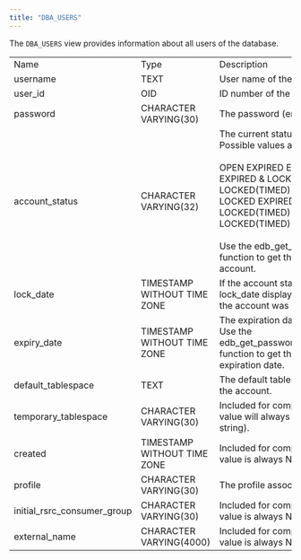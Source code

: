 ```yaml
---
title: "DBA_USERS"
---
```


<div id="dba_users" class="registered_link"></div>

The `DBA_USERS` view provides information about all users of the database.

|                             |                             |                                                                                                                                                                                                                                                                                                                          |
| --------------------------- | --------------------------- | ------------------------------------------------------------------------------------------------------------------------------------------------------------------------------------------------------------------------------------------------------------------------------------------------------------------------ |
| Name                        | Type                        | Description                                                                                                                                                                                                                                                                                                              |
| username                    | TEXT                        | User name of the user.                                                                                                                                                                                                                                                                                                   |
| user_id                     | OID                         | ID number of the user.                                                                                                                                                                                                                                                                                                   |
| password                    | CHARACTER VARYING(30)       | The password (encrypted) of the user.                                                                                                                                                                                                                                                                                    |
| account_status              | CHARACTER VARYING(32)       | The current status of the account. Possible values are:<br /><br />OPEN EXPIRED EXPIRED(GRACE) EXPIRED & LOCKED EXPIRED & LOCKED(TIMED) EXPIRED(GRACE) & LOCKED EXPIRED(GRACE) & LOCKED(TIMED) LOCKED LOCKED(TIMED)<br /><br />Use the edb_get_role_status(*role_id*) function to get the current status of the account. |
| lock_date                   | TIMESTAMP WITHOUT TIME ZONE | If the account status is LOCKED, lock_date displays the date and time the account was locked.                                                                                                                                                                                                                            |
| expiry_date                 | TIMESTAMP WITHOUT TIME ZONE | The expiration date of the password. Use the edb_get_password_expiry_date(*role_id*) function to get the current password expiration date.                                                                                                                                                                               |
| default_tablespace          | TEXT                        | The default tablespace associated with the account.                                                                                                                                                                                                                                                                      |
| temporary_tablespace        | CHARACTER VARYING(30)       | Included for compatibility only. The value will always be '' (an empty string).                                                                                                                                                                                                                                          |
| created                     | TIMESTAMP WITHOUT TIME ZONE | Included for compatibility only. The value is always NULL.                                                                                                                                                                                                                                                               |
| profile                     | CHARACTER VARYING(30)       | The profile associated with the user.                                                                                                                                                                                                                                                                                    |
| initial_rsrc_consumer_group | CHARACTER VARYING(30)       | Included for compatibility only. The value is always NULL.                                                                                                                                                                                                                                                               |
| external_name               | CHARACTER VARYING(4000)     | Included for compatibility only. The value is always NULL.                                                                                                                                                                                                                                                               |
